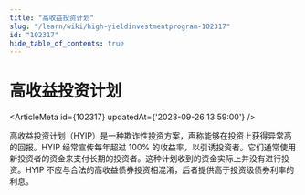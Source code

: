 ```yaml
---
title: "高收益投资计划"
slug: "/learn/wiki/high-yieldinvestmentprogram-102317"
id: "102317"
hide_table_of_contents: true
---
```



# 高收益投资计划

<ArticleMeta id={102317} updatedAt={'2023-09-26 13:59:00'} />
<div className='border-solid border-b border-t-0 my-4 border-[var(--ifm-color-gray-300)]' />

高收益投资计划（HYIP）是一种欺诈性投资方案，声称能够在投资上获得异常高的回报。HYIP 经常宣传每年超过 100% 的收益率，以引诱投资者。它们通常使用新投资者的资金来支付长期的投资者。这种计划收到的资金实际上并没有进行投资。HYIP 不应与合法的高收益债券投资相混淆，后者提供高于投资级债券利率的利息。
